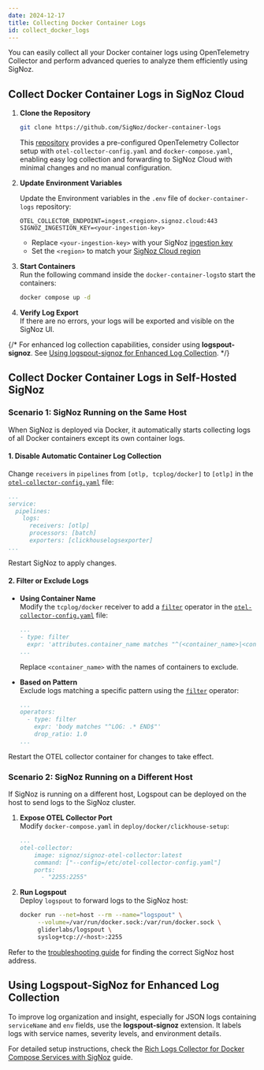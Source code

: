 ```yaml
---
date: 2024-12-17
title: Collecting Docker Container Logs
id: collect_docker_logs
---
```


You can easily collect all your Docker container logs using OpenTelemetry Collector and perform advanced queries to analyze them efficiently using SigNoz.

<Tabs entityName="plans">

<TabItem value="signoz-cloud" label="SigNoz Cloud" default>

## Collect Docker Container Logs in SigNoz Cloud

1. **Clone the Repository**
   ```bash
   git clone https://github.com/SigNoz/docker-container-logs
   ```
   This [repository](https://github.com/SigNoz/docker-container-logs) provides a pre-configured OpenTelemetry Collector setup with `otel-collector-config.yaml` and 
   `docker-compose.yaml`, enabling easy log collection and forwarding to SigNoz Cloud with minimal changes and no manual configuration.

2. **Update Environment Variables**

   Update the  Environment variables in the `.env` file of `docker-container-logs` repository:
   ```.env
   OTEL_COLLECTOR_ENDPOINT=ingest.<region>.signoz.cloud:443
   SIGNOZ_INGESTION_KEY=<your-ingestion-key>
   ```
   - Replace `<your-ingestion-key>` with your SigNoz [ingestion key](https://signoz.io/docs/ingestion/signoz-cloud/keys/)
   - Set the `<region>` to match your [SigNoz Cloud region](https://signoz.io/docs/ingestion/signoz-cloud/overview/#endpoint)

3. **Start Containers**  
   Run the following command inside the `docker-container-logs`to start the containers:
   ```bash
   docker compose up -d
   ```

4. **Verify Log Export**  
   If there are no errors, your logs will be exported and visible on the SigNoz UI.

{/* <Admonition type="info">
For enhanced log collection capabilities, consider using **logspout-signoz**. See [Using logspout-signoz for Enhanced Log Collection](#using-logspout-signoz-for-enhanced-log-collection).
</Admonition> */}

</TabItem>

<TabItem value="self-hosted" label="Self-Host">

## Collect Docker Container Logs in Self-Hosted SigNoz

### Scenario 1: SigNoz Running on the Same Host

When SigNoz is deployed via Docker, it automatically starts collecting logs of all Docker containers except its own container logs.

#### 1. Disable Automatic Container Log Collection
Change `receivers` in `pipelines` from `[otlp, tcplog/docker]` to `[otlp]` in the [`otel-collector-config.yaml`](https://github.com/SigNoz/signoz/blob/develop/deploy/docker/clickhouse-setup/otel-collector-config.yaml) file:

```yaml {5}
...
service:
  pipelines:
    logs:
      receivers: [otlp]
      processors: [batch]
      exporters: [clickhouselogsexporter]
...
```
Restart SigNoz to apply changes.

#### 2. Filter or Exclude Logs

- **Using Container Name**  
   Modify the `tcplog/docker` receiver to add a [`filter`](https://github.com/open-telemetry/opentelemetry-collector-contrib/blob/main/pkg/stanza/docs/operators/filter.md) operator in the [`otel-collector-config.yaml`](https://github.com/SigNoz/signoz/blob/develop/deploy/docker/clickhouse-setup/otel-collector-config.yaml) file:
   ```yaml {2}
   ...
   - type: filter
     expr: 'attributes.container_name matches "^(<container_name>|<container_name>)"'
   ...
   ```
   Replace `<container_name>` with the names of containers to exclude.

- **Based on Pattern**  
   Exclude logs matching a specific pattern using the [`filter`](https://github.com/open-telemetry/opentelemetry-collector-contrib/blob/main/pkg/stanza/docs/operators/filter.md) operator:
   ```yaml {3-5}
   ...
   operators:
     - type: filter
       expr: 'body matches "^LOG: .* END$"'
       drop_ratio: 1.0
   ...
   ```

Restart the OTEL collector container for changes to take effect.

### Scenario 2: SigNoz Running on a Different Host
If SigNoz is running on a different host, Logspout can be deployed on the host to send logs to the SigNoz cluster.

1. **Expose OTEL Collector Port**  
   Modify `docker-compose.yaml` in `deploy/docker/clickhouse-setup`:

   ```yaml {6}
   ...
   otel-collector:
       image: signoz/signoz-otel-collector:latest
       command: ["--config=/etc/otel-collector-config.yaml"]
       ports:
         - "2255:2255"
   ```

2. **Run Logspout**  
   Deploy `logspout` to forward logs to the SigNoz host:
   ```bash
   docker run --net=host --rm --name="logspout" \
        --volume=/var/run/docker.sock:/var/run/docker.sock \
        gliderlabs/logspout \
        syslog+tcp://<host>:2255
   ```

Refer to the [troubleshooting guide](/docs/install/troubleshooting#signoz-otel-collector-address-grid) for finding the correct SigNoz host address.

</TabItem>

</Tabs>

## Using Logspout-SigNoz for Enhanced Log Collection

To improve log organization and insight, especially for JSON logs containing `serviceName` and `env` fields, use the **logspout-signoz** extension. It labels logs with service names, severity levels, and environment details.

For detailed setup instructions, check the [Rich Logs Collector for Docker Compose Services with SigNoz](/blog/logspout-signoz-setup) guide.

